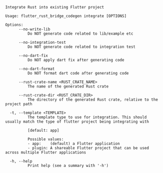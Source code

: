 ```
Integrate Rust into existing Flutter project

Usage: flutter_rust_bridge_codegen integrate [OPTIONS]

Options:
      --no-write-lib
          Do NOT generate code related to lib/example etc

      --no-integration-test
          Do NOT generate code related to integration test

      --no-dart-fix
          Do NOT apply dart fix after generating code

      --no-dart-format
          Do NOT format dart code after generating code

      --rust-crate-name <RUST_CRATE_NAME>
          The name of the generated Rust crate

      --rust-crate-dir <RUST_CRATE_DIR>
          The directory of the generated Rust crate, relative to the project path

  -t, --template <TEMPLATE>
          The template type to use for integration. This should usually match the type of flutter project being integrating with
          
          [default: app]

          Possible values:
          - app:    (default) a Flutter application
          - plugin: A shareable Flutter project that can be used across multiple Flutter applications

  -h, --help
          Print help (see a summary with '-h')
```